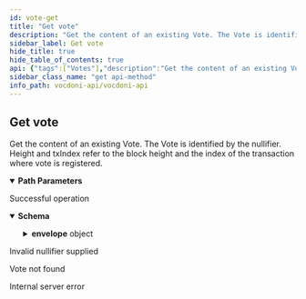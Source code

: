 ```yaml
---
id: vote-get
title: "Get vote"
description: "Get the content of an existing Vote. The Vote is identified by the nullifier. Height and txIndex refer to the  block height and the index of the transaction where vote is registered."
sidebar_label: Get vote
hide_title: true
hide_table_of_contents: true
api: {"tags":["Votes"],"description":"Get the content of an existing Vote. The Vote is identified by the nullifier. Height and txIndex refer to the  block height and the index of the transaction where vote is registered.","operationId":"voteGet","parameters":[{"name":"voteId","in":"path","description":"Nullifier of the vote","required":true,"schema":{"type":"string","example":"1056bc4d864c12659be306be1f4f31e1f5dcf9e61cb85c8e67509c59144c59ad"}}],"responses":{"200":{"description":"Successful operation","content":{"application/json":{"schema":{"type":"object","properties":{"envelope":{"type":"object","properties":{"encryption_key_indexes":{"type":"array","items":{"type":"integer"},"example":[1,2]},"meta":{"type":"object","properties":{"height":{"type":"integer","format":"int32","example":2929397},"nullifier":{"type":"string","example":"c3f32730a196d8ba928e775fad430969b500633adf33b3f63922b9d8713317a2"},"process_id":{"type":"string","example":"0213b31d622b6475d4f3a32cffdc26b02f3ea7589a72c1ea2b03587b7dc7a576"},"tx_hash":{"type":"string","example":"75e8f822f5dd13973ac5158d600f0a2a5fea4bfefce9712ab5195bf17884cfad"},"tx_index":{"type":"integer","format":"int32","example":0}}},"nonce":{"type":"string","example":"4b6e87d0b01c82cd269a57658c49ef2c429eaf4d480ca6710ff07af72c7059df"},"signature":{"type":"string","example":"a7b8b2b4e9fb753627145b2f84770169e944f9e3f509c3402b7bb7d9c873a88a061de02aabc73355529f2b422d2a8d64f8ae39f0363d2aef7504142ef04d386c1c"},"vote_package":{"type":"string","example":"Yaiw2PMe8YZ+iTcPvOHAaZVoAiNzz3vdEed0pPXTRwF4unD15N79+7P4Jx5fk55CDBvhQuvpmD9mEprVJehur4I8ovqeaktwNoWUHvT8ue090r2J4yL33YqvZGlcpoa5lnGUMcRPra8bnBhqd1HX6KTTzhXV74fNijncNbj57/sdTr04ljolaA=="},"weight":{"type":"string","example":"1"}}}}}}}},"400":{"description":"Invalid nullifier supplied"},"404":{"description":"Vote not found"},"500":{"description":"Internal server error"}},"method":"get","path":"/votes/{voteId}","servers":[{"url":"https://api-dev.vocdoni.net/v2/"}],"securitySchemes":{"bearerAuth":{"type":"http","scheme":"bearer"}},"info":{"version":"2.0.0","title":"Vocdoni API","license":{"name":"MIT"},"description":"**Goals and Objectives:** \nThe Vocdoni API is meant to be the entry point for external integrators to add voting capabilities to an existing  CRM, customer base and product experience. The API should act as a satellite that facilitates creating votes using  Vocdoni, without the hassle of learning a deep platform.\nThis API should allow to perform the basic primitives of the Vocdoni Protocol such as manage organizations, voting  processes and be able to vote, abstracting as much as possible the complexity and doing so, offering simple and  clear methods to perform such actions.\nLast but not least, the API should be modular and allow further expansion with other independent modules such as  payments, CSPs, SSI providers, CRM’s, etc. becoming a open voting block/”lego” for the Web2.0 & Web 3.0 world."},"postman":{"name":"Get vote","description":{"content":"Get the content of an existing Vote. The Vote is identified by the nullifier. Height and txIndex refer to the  block height and the index of the transaction where vote is registered.","type":"text/plain"},"url":{"path":["votes",":voteId"],"host":["{{baseUrl}}"],"query":[],"variable":[{"disabled":false,"description":{"content":"(Required) Nullifier of the vote","type":"text/plain"},"type":"any","value":"","key":"voteId"}]},"header":[{"key":"Accept","value":"application/json"}],"method":"GET"}}
sidebar_class_name: "get api-method"
info_path: vocdoni-api/vocdoni-api
---
```



## Get vote



Get the content of an existing Vote. The Vote is identified by the nullifier. Height and txIndex refer to the  block height and the index of the transaction where vote is registered.

<details style={{"marginBottom":"1rem"}} data-collapsed={false} open={true}><summary style={{}}><strong>Path Parameters</strong></summary><div><ul><ParamsItem className={"paramsItem"} param={{"name":"voteId","in":"path","description":"Nullifier of the vote","required":true,"schema":{"type":"string","example":"1056bc4d864c12659be306be1f4f31e1f5dcf9e61cb85c8e67509c59144c59ad"}}}></ParamsItem></ul></div></details><div><ApiTabs><TabItem label={"200"} value={"200"}><div>

Successful operation

</div><div><MimeTabs schemaType={"response"}><TabItem label={"application/json"} value={"application/json"}><SchemaTabs><TabItem label={"Schema"} value={"Schema"}><details style={{}} data-collapsed={false} open={true}><summary style={{"textAlign":"left"}}><strong>Schema</strong></summary><div style={{"textAlign":"left","marginLeft":"1rem"}}></div><ul style={{"marginLeft":"1rem"}}><SchemaItem collapsible={true} className={"schemaItem"}><details style={{}}><summary style={{}}><strong>envelope</strong><span style={{"opacity":"0.6"}}> object</span></summary><div style={{"marginLeft":"1rem"}}><SchemaItem collapsible={false} name={"encryption_key_indexes"} required={false} schemaDescription={undefined} schemaName={"integer[]"} qualifierMessage={undefined} defaultValue={undefined}></SchemaItem><SchemaItem collapsible={true} className={"schemaItem"}><details style={{}}><summary style={{}}><strong>meta</strong><span style={{"opacity":"0.6"}}> object</span></summary><div style={{"marginLeft":"1rem"}}><SchemaItem collapsible={false} name={"height"} required={false} schemaDescription={undefined} schemaName={"int32"} qualifierMessage={undefined} defaultValue={undefined}></SchemaItem><SchemaItem collapsible={false} name={"nullifier"} required={false} schemaDescription={undefined} schemaName={"string"} qualifierMessage={undefined} defaultValue={undefined}></SchemaItem><SchemaItem collapsible={false} name={"process_id"} required={false} schemaDescription={undefined} schemaName={"string"} qualifierMessage={undefined} defaultValue={undefined}></SchemaItem><SchemaItem collapsible={false} name={"tx_hash"} required={false} schemaDescription={undefined} schemaName={"string"} qualifierMessage={undefined} defaultValue={undefined}></SchemaItem><SchemaItem collapsible={false} name={"tx_index"} required={false} schemaDescription={undefined} schemaName={"int32"} qualifierMessage={undefined} defaultValue={undefined}></SchemaItem></div></details></SchemaItem><SchemaItem collapsible={false} name={"nonce"} required={false} schemaDescription={undefined} schemaName={"string"} qualifierMessage={undefined} defaultValue={undefined}></SchemaItem><SchemaItem collapsible={false} name={"signature"} required={false} schemaDescription={undefined} schemaName={"string"} qualifierMessage={undefined} defaultValue={undefined}></SchemaItem><SchemaItem collapsible={false} name={"vote_package"} required={false} schemaDescription={undefined} schemaName={"string"} qualifierMessage={undefined} defaultValue={undefined}></SchemaItem><SchemaItem collapsible={false} name={"weight"} required={false} schemaDescription={undefined} schemaName={"string"} qualifierMessage={undefined} defaultValue={undefined}></SchemaItem></div></details></SchemaItem></ul></details></TabItem><TabItem label={"Example (from schema)"} value={"Example (from schema)"}><ResponseSamples responseExample={"{\n  \"envelope\": {\n    \"encryption_key_indexes\": [\n      1,\n      2\n    ],\n    \"meta\": {\n      \"height\": 2929397,\n      \"nullifier\": \"c3f32730a196d8ba928e775fad430969b500633adf33b3f63922b9d8713317a2\",\n      \"process_id\": \"0213b31d622b6475d4f3a32cffdc26b02f3ea7589a72c1ea2b03587b7dc7a576\",\n      \"tx_hash\": \"75e8f822f5dd13973ac5158d600f0a2a5fea4bfefce9712ab5195bf17884cfad\",\n      \"tx_index\": 0\n    },\n    \"nonce\": \"4b6e87d0b01c82cd269a57658c49ef2c429eaf4d480ca6710ff07af72c7059df\",\n    \"signature\": \"a7b8b2b4e9fb753627145b2f84770169e944f9e3f509c3402b7bb7d9c873a88a061de02aabc73355529f2b422d2a8d64f8ae39f0363d2aef7504142ef04d386c1c\",\n    \"vote_package\": \"Yaiw2PMe8YZ+iTcPvOHAaZVoAiNzz3vdEed0pPXTRwF4unD15N79+7P4Jx5fk55CDBvhQuvpmD9mEprVJehur4I8ovqeaktwNoWUHvT8ue090r2J4yL33YqvZGlcpoa5lnGUMcRPra8bnBhqd1HX6KTTzhXV74fNijncNbj57/sdTr04ljolaA==\",\n    \"weight\": \"1\"\n  }\n}"} language={"json"}></ResponseSamples></TabItem></SchemaTabs></TabItem></MimeTabs></div></TabItem><TabItem label={"400"} value={"400"}><div>

Invalid nullifier supplied

</div><div></div></TabItem><TabItem label={"404"} value={"404"}><div>

Vote not found

</div><div></div></TabItem><TabItem label={"500"} value={"500"}><div>

Internal server error

</div><div></div></TabItem></ApiTabs></div>
      